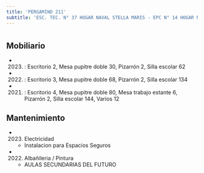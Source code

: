 ```yaml
---
title: 'PERGAMINO 211'
subtitle: 'ESC. TEC. N° 37 HOGAR NAVAL STELLA MARIS - EPC N° 14 HOGAR NAVAL STELLA MARIS - ESEA EN DANZA RAMICONE CURSO VOCACIONAL DE FOLKLORE N° 01'
---
```


#


## Mobiliario

*  (2023) : Escritorio 2, Mesa pupitre doble 30, Pizarrón 2, Silla escolar 62 

*  (2022) : Escritorio 3, Mesa pupitre doble 68, Pizarrón 2, Silla escolar 134 

*  (2021) : Escritorio 4, Mesa pupitre doble 80, Mesa trabajo estante 6, Pizarrón 2, Silla escolar 144, Varios 12 





## Mantenimiento

*  (2023) Electricidad 
    + Instalacion para Espacios Seguros

*  (2022) Albañileria / Pintura 
    + AULAS SECUNDARIAS DEL FUTURO



